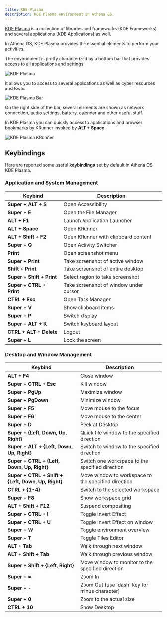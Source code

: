```yaml
---
title: KDE Plasma
description: KDE Plasma environment in Athena OS.
---
```


[KDE Plasma](https://wiki.archlinux.org/title/KDE) is a collection of libraries and frameworks (KDE Frameworks) and several applications (KDE Applications) as well.

In Athena OS, KDE Plasma provides the essential elements to perform your activities. 

The environment is pretty characterized by a bottom bar that provides access to all applications and settings.

![KDE Plasma](@assets/images/kde.png)

It allows you to access to several applications as well as cyber resources and tools.

![KDE Plasma Bar](@assets/images/kde-bar.png)

On the right side of the bar, several elements are shown as network connection, audio settings, battery, calendar and other useful stuff.

In KDE Plasma you can quickly access to applications and browser bookmarks by KRunner invoked by **ALT + Space**.

![KDE Plasma KRunner](@assets/images/kde-krunner.png)

## Keybindings

Here are reported some useful **keybindings** set by default in Athena OS KDE Plasma.

### Application and System Management

| Keybind | Description |
| ------- | ----------- |
| **Super + ALT + S** | Open Accessibility |
| **Super + E** | Open the File Manager |
| **ALT + F1** | Launch Application Launcher |
| **ALT + Space** | Open KRunner |
| **ALT + Shift + F2** | Open KRunner with clipboard content |
| **Super + Q** | Open Activity Switcher |
| **Print** | Open screenshot menu |
| **Super + Print** | Take screenshot of active window |
| **Shift + Print** | Take screenshot of entire desktop |
| **Super + Shift + Print** | Select region to take screenshot |
| **Super + CTRL + Print** | Take screenshot of window under cursor |
| **CTRL + Esc** | Open Task Manager |
| **Super + V** | Show clipboard items |
| **Super + P** | Switch display |
| **Super + ALT + K** | Switch keyboard layout |
| **CTRL + ALT + Delete** | Logout |
| **Super + L** | Lock the screen |

### Desktop and Window Management

| Keybind | Description |
| ------- | ----------- |
| **ALT + F4** | Close window |
| **Super + CTRL + Esc** | Kill window |
| **Super + PgUp** | Maximize window |
| **Super + PgDown** | Minimize window |
| **Super + F5** | Move mouse to the focus |
| **Super + F6** | Move mouse to the center |
| **Super + D** | Peek at Desktop |
| **Super + \{Left, Down, Up, Right\}** | Quick tile window to the specified direction |
| **Super + ALT + \{Left, Down, Up, Right\}** | Switch to window to the specified direction |
| **Super + CTRL + \{Left, Down, Up, Right\}** | Switch one workspace to the specified direction |
| **Super + CTRL + Shift + \{Left, Down, Up, Right\}** | Move window to workspace to the specified direction |
| **CTRL + \{1-4\}** | Switch to the selected workspace |
| **Super + F8** | Show workspace grid |
| **ALT + Shift + F12** | Suspend compositing |
| **Super + CTRL + I** | Toggle Invert Effect |
| **Super + CTRL + U** | Toggle Invert Effect on window |
| **Super + W** | Toggle environment overview |
| **Super + T** | Toggle Tiles Editor |
| **ALT + Tab** | Walk through next window |
| **ALT + Shift + Tab** | Walk through previous window |
| **Super + Shift + \{Left, Right\}** | Move window to monitor to the specified direction |
| **Super + =** | Zoom In |
| **Super + -** | Zoom Out (use 'dash' key for minus character) |
| **Super + 0** | Zoom to the actual size |
| **CTRL + 10** | Show Desktop |

<ImageComponent />